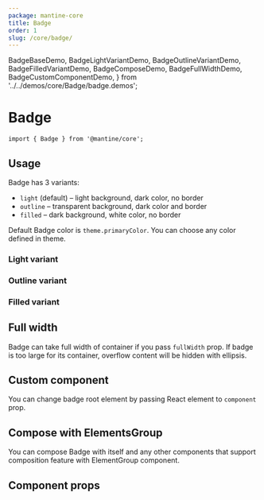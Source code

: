 ```yaml
---
package: mantine-core
title: Badge
order: 1
slug: /core/badge/
---
```


  BadgeBaseDemo,
  BadgeLightVariantDemo,
  BadgeOutlineVariantDemo,
  BadgeFilledVariantDemo,
  BadgeComposeDemo,
  BadgeFullWidthDemo,
  BadgeCustomComponentDemo,
} from '../../demos/core/Badge/badge.demos';

# Badge

<PageHeader
  source="mantine-core/src/Badge/Badge.tsx"
  docs="core/Badge.mdx"
  package="@mantine/core"
/>

```tsx
import { Badge } from '@mantine/core';
```

## Usage

Badge has 3 variants:

- `light` (default) – light background, dark color, no border
- `outline` – transparent background, dark color and border
- `filled` – dark background, white color, no border

Default Badge color is `theme.primaryColor`. You can choose any color defined in <GatsbyLink to="/theming">theme</GatsbyLink>.

<BadgeBaseDemo />

### Light variant

<BadgeLightVariantDemo />

### Outline variant

<BadgeOutlineVariantDemo />

### Filled variant

<BadgeFilledVariantDemo />

## Full width

Badge can take full width of container if you pass `fullWidth` prop.
If badge is too large for its container, overflow content will be hidden with ellipsis.

<BadgeFullWidthDemo />

## Custom component

You can change badge root element by passing React element to `component` prop.

<BadgeCustomComponentDemo />

## Compose with ElementsGroup

You can compose Badge with itself and any other components that support composition feature with <GatsbyLink to="/core/elements-group">ElementGroup</GatsbyLink> component.

<BadgeComposeDemo />

## Component props

<PropsTable component="Badge" />
